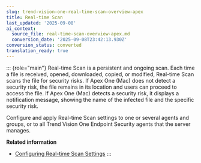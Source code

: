 ```yaml
---
slug: trend-vision-one-real-time-scan-overview-apex
title: Real-time Scan
last_updated: '2025-09-08'
ai_context:
  source_file: real-time-scan-overview-apex.md
  conversion_date: '2025-09-08T23:42:13.930Z'
conversion_status: converted
translation_ready: true
---
```


::: {role="main"}
Real-time Scan is a persistent and ongoing scan. Each time a file is received, opened, downloaded, copied, or modified, Real-time Scan scans the file for security risks. If Apex One (Mac) does not detect a security risk, the file remains in its location and users can proceed to access the file. If Apex One (Mac) detects a security risk, it displays a notification message, showing the name of the infected file and the specific security risk.

Configure and apply Real-time Scan settings to one or several agents and groups, or to all Trend Vision One Endpoint Security agents that the server manages.

**Related information**

- [Configuring Real-time Scan Settings](configure-real-time-scan-setting.mdx)
:::
